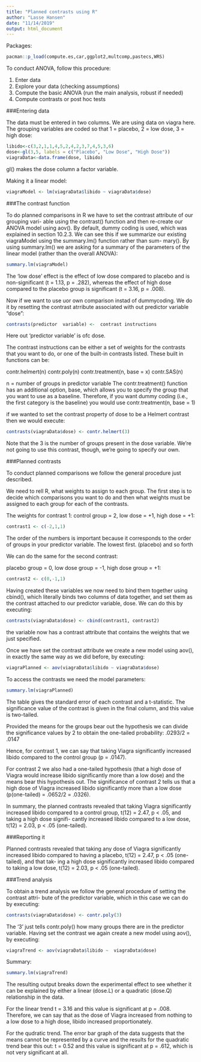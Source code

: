 ```yaml
---
title: "Planned contrasts using R"
author: "Lasse Hansen"
date: "11/14/2019"
output: html_document
---
```


Packages:

```r
pacman::p_load(compute.es,car,ggplot2,multcomp,pastecs,WRS)
```

To conduct ANOVA, follow this procedure:

1. Enter data
2. Explore your data (checking assumptions)
3. Compute the basic ANOVA (run the main analysis, robust if needed)
4. Compute contrasts or post hoc tests

###Entering data

The data must be entered in two columns. We are using data on viagra here.
The grouping variables are coded so that 1 = placebo, 2 = low dose, 3 = high dose:

```r
libido<-c(3,2,1,1,4,5,2,4,2,3,7,4,5,3,6)
dose<-gl(3,5, labels = c("Placebo", "Low Dose", "High Dose"))
viagraData<-data.frame(dose, libido)
```

gl() makes  the dose column a factor variable.

Making it a linear model:

```r
viagraModel <- lm(viagraData$libido ~ viagraData$dose)
```

###The contrast  function

To do planned comparisons in R we have to set the contrast attribute of our grouping vari- able using the contrast() function and then re-create our ANOVA model using aov(). By default, dummy coding is used, which was explained in section 10.2.3. We can see this if we summarize our existing viagraModel using the summary.lm() function rather than sum- mary(). By using summary.lm() we are asking for a summary of the parameters of the linear model (rather than the overall ANOVA):

```r
summary.lm(viagraModel)
```

The ‘low dose’ effect is the effect of low dose compared to placebo and is non-significant (t = 1.13, p = .282), whereas the effect of high dose compared to the placebo group is significant (t = 3.16, p = .008).

Now if we want to use uor own comparison instad of dummycoding. We do it by resetting the contrast atrribute associated with out predictor variable "dose":

```r
contrasts(predictor  variable) <-  contrast instructions
```

Here out 'predictor variable' is ofc dose.

The contrast instructions can be either a set of weights for the contrasts that you want to do, or one of the built-in contrasts listed.
These built in functions can be:

contr.helmert(n)
contr.poly(n)
contr.treatment(n, base = x)
contr.SAS(n)

n = number of groups in  predictor variable 
The contr.treatment() function has an additional option, base, which allows you to specify the group that you want to use as a baseline. Therefore, if you want dummy coding (i.e., the first category is the baseline) you would use contr.treatment(n, base = 1)

if we wanted to set the contrast property of dose to be a Helmert contrast then we would execute:

```r
contrasts(viagraData$dose) <- contr.helmert(3)
```

Note that the 3 is the number of groups present in the dose variable. We’re not going to use this contrast, though, we’re going to specify our own.

###Planned contrasts

To conduct planned comparisons we follow the general procedure just described.

We need to rell  R, what weights  to assign to each group. The first step is to decide which comparisons you want to do and then what weights must be assigned to each group for each of the contrasts.

The weights for  contrast 1: control group  =  2, low dose = +1, high dose = +1:

```r
contrast1 <- c(-2,1,1)
```
The order of the numbers is important because it corresponds to the order of groups in your predictor variable. The lowest first. (placebo) and so forth

We can do the same for the second contrast:

placebo group = 0, low dose group = -1, high dose group = +1:

```r
contrast2 <- c(0,-1,1)
```

Having created these variables we now need to bind them together using cbind(), which literally binds two columns of data together, and set them as the contrast attached to our
predictor variable, dose. We can do this by executing:

```r
contrasts(viagraData$dose) <- cbind(contrast1, contrast2)
```

the variable now has a contrast attribute that contains the weights that we just specified. 

Once we have set the contrast attribute we create a new model using aov(), in exactly the same way as we did before, by executing:

```r
viagraPlanned <- aov(viagraData$libido ~ viagraData$dose)
```

To access the contrasts we need the model parameters:

```r
summary.lm(viagraPlanned)
```

The table gives the standard error of each contrast and a t-statistic. The significance value of the contrast is given in the final column, and this value is two-tailed. 

Provided the means for the groups bear out the hypothesis we can divide the significance values by 2 to obtain the one-tailed probability: .0293/2 = .0147

Hence, for contrast 1, we can say that taking Viagra significantly increased libido compared to the control group (p = .0147). 

For contrast 2 we also had a one-tailed hypothesis (that a high dose of Viagra would increase libido significantly more than a low dose) and the means bear this hypothesis out. The significance of contrast 2 tells us that a high dose of Viagra increased libido significantly more than a low dose (p(one-tailed) = .0652/2 = .0326).

In summary, the planned contrasts revealed that taking Viagra significantly increased libido compared to a control group, t(12) = 2.47, p < .05, and taking a high dose signifi- cantly increased libido compared to a low dose, t(12) = 2.03, p < .05 (one-tailed).


###Reporting it  

Planned contrasts revealed that taking any dose of Viagra significantly increased libido compared to having a placebo, t(12) = 2.47, p < .05 (one-tailed), and that tak- ing a high dose significantly increased libido compared to taking a low dose, t(12) = 2.03, p < .05 (one-tailed).

###Trend analysis 

To obtain a trend analysis we follow the general procedure of setting the contrast attri- bute of the predictor variable, which in this case we can do by executing:

```r
contrasts(viagraData$dose) <- contr.poly(3)
```

The ‘3’ just tells contr.poly() how many groups there are in the predictor variable. Having set the contrast we again create a new model using aov(), by executing:

```r
viagraTrend <- aov(viagraData$libido ~  viagraData$dose)
```

Summary:

```r
summary.lm(viagraTrend)
```
The resulting output breaks down the experimental effect to see whether it can be explained by either a linear (dose.L) or a quadratic (dose.Q) relationship in the data.

For the linear trend t = 3.16 and this value is significant at p = .008. Therefore, we can say that as the dose of Viagra increased from nothing to a low dose to a high dose, libido increased proportionately.

For the qudratic trend. The error bar graph of the data suggests that the means cannot be represented by a curve and the results for the quadratic trend bear this out: t = 0.52 and this value is significant at p = .612, which is not very significant at all.




